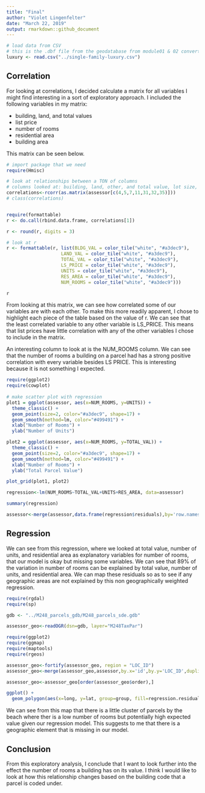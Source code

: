 ```yaml
---
title: "Final"
author: "Violet Lingenfelter"
date: "March 22, 2019"
output: rmarkdown::github_document
---
```


```r
# load data from CSV
# this is the .dbf file from the geodatabase from module01 & 02 converted to csv
luxury <- read.csv("../single-family-luxury.csv")

```

## Correlation 

For looking at correlations, I decided calculate a matrix for all variables I might find interesting in a sort of exploratory approach. I included the following variables in my matrix:

 - building, land, and total values
 - list price
 - number of rooms
 - residential area 
 - building area 
 
This matrix can be seen below. 

```r

# import package that we need
require(Hmisc)

# look at relationships between a TON of columns 
# columns looked at: building, land, other, and total value, lot size, list price, year built, number of rooms, and residential area size. 
correlations<-rcorr(as.matrix(assessor[c(4,5,7,11,31,32,35)]))
# class(correlations)


require(formattable)
r <- do.call(rbind.data.frame, correlations[1])

r <- round(r, digits = 3)

# look at r
r <- formattable(r, list(BLDG_VAL = color_tile("white", "#a3dec9"),
                    LAND_VAL = color_tile("white", "#a3dec9"),
                    TOTAL_VAL = color_tile("white", "#a3dec9"),
                    LS_PRICE = color_tile("white", "#a3dec9"),
                    UNITS = color_tile("white", "#a3dec9"),
                    RES_AREA = color_tile("white", "#a3dec9"),
                    NUM_ROOMS = color_tile("white", "#a3dec9")))

r
```

From looking at this matrix, we can see how correlated some of our variables are with each other. To make this more readily apparent, I chose to highlight each piece of the table based on the value of r. We can see that the least correlated variable to any other variable is LS_PRICE. This means that list prices have little correlation with any of the other variables I chose to include in the matrix. 

An interesting column to look at is the NUM_ROOMS column. We can see that the number of rooms a building on a parcel had has a strong positive correlation with every variable besides LS PRICE. This is interesting because it is not something I expected. 

```r
require(ggplot2)
require(cowplot)
 
# make scatter plot with regression 
plot1 = ggplot(assessor, aes(x=NUM_ROOMS, y=UNITS)) +
  theme_classic() +
  geom_point(size=2, color="#a3dec9", shape=17) + 
  geom_smooth(method=lm, color="#499491") +
  xlab("Number of Rooms") + 
  ylab("Number of Units")

plot2 = ggplot(assessor, aes(x=NUM_ROOMS, y=TOTAL_VAL)) +
  theme_classic() +
  geom_point(size=2, color="#a3dec9", shape=17) + 
  geom_smooth(method=lm, color="#499491") +
  xlab("Number of Rooms") + 
  ylab("Total Parcel Value")

plot_grid(plot1, plot2)
```



```r
regression<-lm(NUM_ROOMS~TOTAL_VAL+UNITS+RES_AREA, data=assessor)

summary(regression)

assessor<-merge(assessor,data.frame(regression$residuals),by='row.names',all.x=TRUE)
```
## Regression

We can see from this regression, where we looked at total value, number of units, and residential area as explanatory variables for number of rooms, that our model is okay but missing some variables. We can see that 89% of the variation in number of rooms can be explained by total value, number of units, and residential area. We can map these residuals so as to see if any geographic areas are not explained by this non geographically weighted regression. 


```r

require(rgdal)
require(sp)

gdb <- "../M248_parcels_gdb/M248_parcels_sde.gdb"

assessor_geo<-readOGR(dsn=gdb, layer="M248TaxPar")

require(ggplot2)
require(ggmap)
require(maptools)
require(rgeos)

assessor_geo<-fortify(assessor_geo, region = "LOC_ID")
assessor_geo<-merge(assessor_geo,assessor,by.x='id',by.y='LOC_ID',duplicateGeoms=TRUE)

assessor_geo<-assessor_geo[order(assessor_geo$order),]

ggplot() + 
  geom_polygon(aes(x=long, y=lat, group=group, fill=regression.residuals), data=assessor_geo)

```

We can see from this map that there is a little cluster of parcels by the beach where ther is a low number of rooms but potentially high expected value given our regression model. This suggests to me that there is a geographic element that is missing in our model. 

## Conclusion

From this exploratory analysis, I conclude that I want to look further into the effect the number of rooms a building has on its value. I think I would like to look at how this relationship changes based on the building code that a parcel is coded under. 
